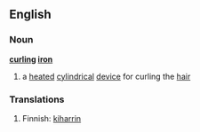 ==English==
===Noun===
{{wikipediapar|hair iron}}
'''[[curling]] [[iron]]'''
# a [[heated]] [[cylindrical]] [[device]] for curling the [[hair]]
===Translations===
#Finnish: [[kiharrin]]